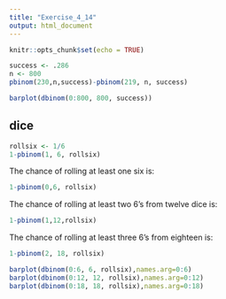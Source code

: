 ```yaml
---
title: "Exercise_4_14"
output: html_document
---
```


```r
knitr::opts_chunk$set(echo = TRUE)
```

```r
success <- .286
n <- 800
pbinom(230,n,success)-pbinom(219, n, success)
```

```r
barplot(dbinom(0:800, 800, success))
```

dice
-----

```r
rollsix <- 1/6
1-pbinom(1, 6, rollsix)
```

The chance of rolling at least one six is:
```r
1-pbinom(0,6, rollsix)
```
The chance of rolling at least two 6's from twelve dice is:


```r
1-pbinom(1,12,rollsix)
```

The chance of rolling at least three 6's from eighteen is:

```r
1-pbinom(2, 18, rollsix)
```

```r
barplot(dbinom(0:6, 6, rollsix),names.arg=0:6)
barplot(dbinom(0:12, 12, rollsix),names.arg=0:12)
barplot(dbinom(0:18, 18, rollsix),names.arg=0:18)
```


